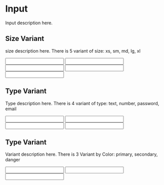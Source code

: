 <!-- Input.stories.mdx -->



<Meta title="Components/Input/Example" component={Input} />

# Input

Input description here.

## Size Variant

size description here. There is 5 variant of size: xs, sm, md, lg, xl

<Canvas>
  <Story name="Size">
    <Input 
      label='XS'
      variant='secondary'
      size='xs'
    />
    <Input 
      label='SM'
      variant='secondary'
      size='sm'
    />
    <Input 
      label='MD'
      variant='secondary'
      size='md'
    />
    <Input 
      label='LG'
      variant='secondary'
      size='lg'
    />
    <Input 
      label='XL'
      variant='secondary'
      size='xl'
    />
   </Story>
</Canvas>

## Type Variant

Type description here. There is 4 variant of type: text, number, password, email

<Canvas>
  <Story name="Type">
    <Input 
      type="text"
      label='Text'
      variant='secondary'
      size='md'
    />
    <Input 
      type="number"
      label='Number'
      variant='secondary'
      size='md'
    />
    <Input 
      type="password"
      label='Password'
      variant='secondary'
      size='md'
    />
    <Input 
      type="email"
      label='Email'
      variant='secondary'
      size='md'
    />
   </Story>
</Canvas>

## Type Variant

Variant description here. There is 3 Variant by Color: primary, secondary, danger

<Canvas>
  <Story name="Variant">
    <Input 
      type="text"
      label='Primary'
      variant='primary'
      size='md'
    />
    <Input 
      type="password"
      label='Secondary'
      variant='secondary'
      size='md'
    />
    <Input 
      type="email"
      label='Danger'
      variant='danger'
      size='md'
    />
   </Story>
</Canvas>